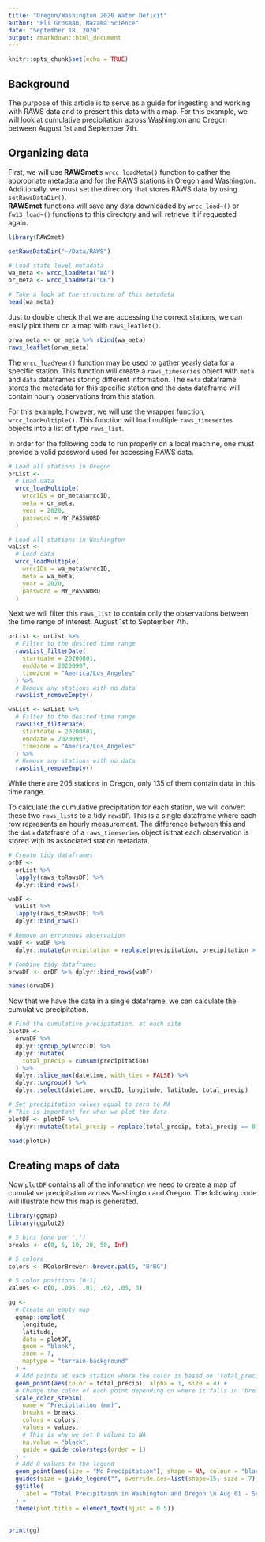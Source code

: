 ```yaml
---
title: "Oregon/Washington 2020 Water Deficit"
author: "Eli Grosman, Mazama Science"
date: "September 18, 2020"
output: rmarkdown::html_document
---
```


```r
knitr::opts_chunk$set(echo = TRUE)
```

## Background
The purpose of this article is to serve as a guide for ingesting and working with
RAWS data and to present this data with a map. For this example, we will look
at cumulative precipitation across Washington and Oregon between August 1st
and September 7th.

## Organizing data
First, we will use **RAWSmet**'s `wrcc_loadMeta()` function to gather the 
appropriate metadata and for the RAWS stations in Oregon and Washington. Additionally,
we must set the directory that stores RAWS data by using `setRawsDataDir()`.  
**RAWSmet** functions will save any data downloaded by `wrcc_load~()` or `fw13_load~()`
functions to this directory and will retrieve it if requested again.
```r
library(RAWSmet)

setRawsDataDir("~/Data/RAWS")

# Load state level metadata
wa_meta <- wrcc_loadMeta("WA")
or_meta <- wrcc_loadMeta("OR")

# Take a look at the structure of this metadata
head(wa_meta)
```
Just to double check that we are accessing the correct stations, we can easily 
plot them on a map with `raws_leaflet()`.
```r
orwa_meta <- or_meta %>% rbind(wa_meta)
raws_leaflet(orwa_meta)
```
The `wrcc_loadYear()` function may be used to gather yearly data for a specific
station. This function will create a `raws_timeseries` object with `meta` and `data`
dataframes storing different information. The `meta` dataframe stores the metadata
for this specific station and the `data` dataframe will contain hourly observations
from this station. 

For this example, however, we will use the wrapper function, `wrcc_loadMultiple()`.
This function will load multiple `raws_timeseries` objects into a list of type
`raws_list`. 

In order for the following code to run properly on a local machine,
one must provide a valid password used for accessing RAWS data.
```r
# Load all stations in Oregon
orList <- 
  # Load data
  wrcc_loadMultiple(
    wrccIDs = or_meta$wrccID,
    meta = or_meta,
    year = 2020,
    password = MY_PASSWORD
  )

# Load all stations in Washington
waList <- 
  # Load data
  wrcc_loadMultiple(
    wrccIDs = wa_meta$wrccID,
    meta = wa_meta,
    year = 2020,
    password = MY_PASSWORD
  )
```
Next we will filter this `raws_list` to contain only the observations between
the time range of interest: August 1st to September 7th. 
```r
orList <- orList %>%
  # Filter to the desired time range
  rawsList_filterDate(
    startdate = 20200801,
    enddate = 20200907,
    timezone = "America/Los_Angeles"
  ) %>%
  # Remove any stations with no data
  rawsList_removeEmpty()

waList <- waList %>%
  # Filter to the desired time range
  rawsList_filterDate(
    startdate = 20200801,
    enddate = 20200907,
    timezone = "America/Los_Angeles"
  ) %>%
  # Remove any stations with no data
  rawsList_removeEmpty()
```
While there are 205 stations in Oregon, only 135 of them contain data in this
time range.

To calculate the cumulative precipitation for each station, we will convert
these two `raws_list`s to a tidy `rawsDF`. This is a single dataframe where each
row represents an hourly measurement. The difference between this and the `data`
dataframe of a `raws_timeseries` object is that each observation is stored with
its associated station metadata. 
```r
# Create tidy dataframes
orDF <-
  orList %>%
  lapply(raws_toRawsDF) %>%
  dplyr::bind_rows()

waDF <-
  waList %>%
  lapply(raws_toRawsDF) %>%
  dplyr::bind_rows()

# Remove an erroneous observation 
waDF <- waDF %>% 
  dplyr::mutate(precipitation = replace(precipitation, precipitation > 5000, 0))

# Combine tidy dataframes
orwaDF <- orDF %>% dplyr::bind_rows(waDF)

names(orwaDF)
```

Now that we have the data in a single dataframe, we can calculate the cumulative
precipitation.
``` r
# Find the cumulative precipitation. at each site
plotDF <-
  orwaDF %>%
  dplyr::group_by(wrccID) %>%
  dplyr::mutate(
    total_precip = cumsum(precipitation)
  ) %>%
  dplyr::slice_max(datetime, with_ties = FALSE) %>%
  dplyr::ungroup() %>%
  dplyr::select(datetime, wrccID, longitude, latitude, total_precip)

# Set precipitation values equal to zero to NA
# This is important for when we plot the data
plotDF <- plotDF %>% 
  dplyr::mutate(total_precip = replace(total_precip, total_precip == 0, NA))

head(plotDF)
```

## Creating maps of data

Now `plotDF` contains all of the information we need to create a map of cumulative
precipitation across Washington and Oregon. The following code will illustrate
how this map is generated.
```r

library(ggmap)
library(ggplot2)

# 5 bins (one per ',')
breaks <- c(0, 5, 10, 20, 50, Inf)

# 5 colors
colors <- RColorBrewer::brewer.pal(5, "BrBG")

# 5 color positions [0-1]
values <- c(0, .005, .01, .02, .05, 3)

gg <- 
  # Create an empty map
  ggmap::qmplot(
    longitude,
    latitude,
    data = plotDF, 
    geom = "blank", 
    zoom = 7, 
    maptype = "terrain-background"
  ) +
  # Add points at each station where the color is based on 'total_precip'
  geom_point(aes(color = total_precip), alpha = 1, size = 4) +
  # Change the color of each point depending on where it falls in 'breaks'
  scale_color_stepsn(
    name = "Precipitation (mm)",
    breaks = breaks,
    colors = colors,
    values = values,
    # This is why we set 0 values to NA
    na.value = "black",
    guide = guide_colorsteps(order = 1)
  ) +
  # Add 0 values to the legend
  geom_point(aes(size = "No Precipitation"), shape = NA, colour = "black") +
  guides(size = guide_legend("", override.aes=list(shape=15, size = 7), order = 2)) +
  ggtitle(
    label = "Total Precipitaion in Washington and Oregon \n Aug 01 - Sep 07, 2020"
  ) +
  theme(plot.title = element_text(hjust = 0.5))
  
  
print(gg)
```

